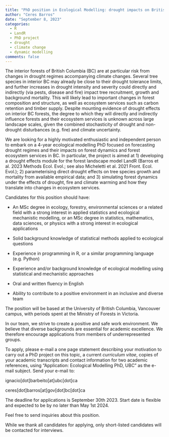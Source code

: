 ```yaml
---
title: "PhD position in Ecological Modelling: drought impacts on British Columbia's forests"
author: "Ceres Barros"
date: "September 8, 2023"
categories:
  - R
  - LandR
  - PhD project
  - drought
  - climate change
  - dynamic modelling
comments: false
---
```


The interior forests of British Columbia (BC) are at particular risk from changes in drought regimes accompanying climate changes.
Several tree species in interior BC may already be close to their drought tolerance limits, and further increases in drought intensity and severity could directly and indirectly (via pests, disease and fire) impact tree recruitment, growth and background mortality.
This will likely lead to important changes in forest composition and structure, as well as ecosystem services such as carbon retention and timber supply.
Despite mounting evidence of drought effects on interior BC forests, the degree to which they will directly and indirectly influence forests and their ecosystem services is unknown across large landscape scales, given the combined stochasticity of drought and non-drought disturbances (e.g. fire) and climate uncertainty.

We are looking for a highly motivated enthusiastic and independent person to embark on a 4-year ecological modelling PhD focused on forecasting drought regimes and their impacts on forest dynamics and forest ecosystem services in BC.
In particular, the project is aimed at 1) developing a drought effects module for the forest landscape model LandR (Barros et al. 2023 Methods Ecol. Evol.; see also Micheletti et al. 2021 Front. Ecol. Evol.); 2) parameterising direct drought effects on tree species growth and mortality from available empirical data; and 3) simulating forest dynamics under the effects of drought, fire and climate warming and how they translate into changes in ecosystem services.

Candidates for this position should have:

-   An MSc degree in ecology, forestry, environmental sciences or a related field with a strong interest in applied statistics and ecological mechanistic modelling, or an MSc degree in statistics, mathematics, data sciences, or physics with a strong interest in ecological applications

-   Solid background knowledge of statistical methods applied to ecological questions

-   Experience in programming in R, or a similar programming language (e.g. Python)

-   Experience and/or background knowledge of ecological modelling using statistical and mechanistic approaches

-   Oral and written fluency in English

-   Ability to contribute to a positive environment in an inclusive and diverse team

The position will be based at the University of British Columbia, Vancouver campus, with periods spent at the Ministry of Forests in Victoria.

In our team, we strive to create a positive and safe work environment.
We believe that diverse backgrounds are essential for academic excellence.
We therefore encourage applications from members of underrepresented groups.

To apply, please e-mail a one page statement describing your motivation to carry out a PhD project on this topic, a current *curriculum vitae*, copies of your academic transcripts and contact information for two academic references, using "Application: Ecological Modelling PhD, UBC" as the e-mail subject.
Send your e-mail to:

ignacio\[dot\]barbeito\[at\]ubc\[dot\]ca

ceres\[dot\]barros\[at\]gov\[dot\]bc\[dot\]ca

The deadline for applications is September 30th 2023.
Start date is flexible and expected to be by no later than May 1st 2024.

Feel free to send inquiries about this position.

While we thank all candidates for applying, only short-listed candidates will be contacted for interviews.
